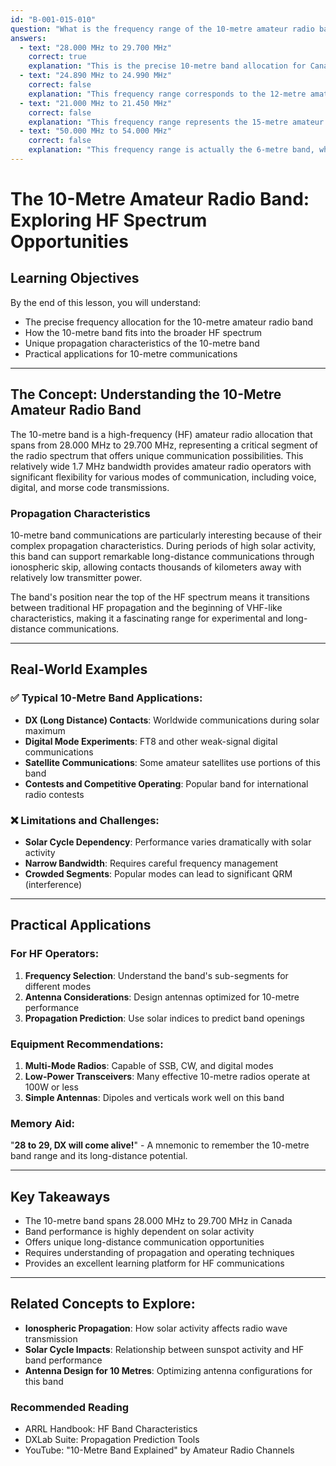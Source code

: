 ```yaml
---
id: "B-001-015-010"
question: "What is the frequency range of the 10-metre amateur radio band in Canada?"
answers:
  - text: "28.000 MHz to 29.700 MHz"
    correct: true
    explanation: "This is the precise 10-metre band allocation for Canadian amateur radio operators as defined by ISED (Innovation, Science and Economic Development Canada). This 1.7 MHz wide segment represents a significant portion of the high-frequency (HF) spectrum, offering excellent long-distance communication possibilities during periods of good ionospheric propagation."
  - text: "24.890 MHz to 24.990 MHz"
    correct: false
    explanation: "This frequency range corresponds to the 12-metre amateur radio band, not the 10-metre band. While also an HF band, it is significantly lower in frequency and much narrower than the 10-metre band allocation."
  - text: "21.000 MHz to 21.450 MHz"
    correct: false
    explanation: "This frequency range represents the 15-metre amateur radio band. It is located at a lower frequency than the 10-metre band and has a different bandwidth and propagation characteristics."
  - text: "50.000 MHz to 54.000 MHz"
    correct: false
    explanation: "This frequency range is actually the 6-metre band, which is a VHF (Very High Frequency) band with very different propagation characteristics compared to the 10-metre HF band. This band is much higher in frequency and behaves quite differently from HF bands."
---
```


# The 10-Metre Amateur Radio Band: Exploring HF Spectrum Opportunities

## Learning Objectives
By the end of this lesson, you will understand:
- The precise frequency allocation for the 10-metre amateur radio band
- How the 10-metre band fits into the broader HF spectrum
- Unique propagation characteristics of the 10-metre band
- Practical applications for 10-metre communications

---

## The Concept: Understanding the 10-Metre Amateur Radio Band

The 10-metre band is a high-frequency (HF) amateur radio allocation that spans from 28.000 MHz to 29.700 MHz, representing a critical segment of the radio spectrum that offers unique communication possibilities. This relatively wide 1.7 MHz bandwidth provides amateur radio operators with significant flexibility for various modes of communication, including voice, digital, and morse code transmissions.

### Propagation Characteristics

10-metre band communications are particularly interesting because of their complex propagation characteristics. During periods of high solar activity, this band can support remarkable long-distance communications through ionospheric skip, allowing contacts thousands of kilometers away with relatively low transmitter power.

The band's position near the top of the HF spectrum means it transitions between traditional HF propagation and the beginning of VHF-like characteristics, making it a fascinating range for experimental and long-distance communications.

---

## Real-World Examples

### ✅ Typical 10-Metre Band Applications:
- **DX (Long Distance) Contacts**: Worldwide communications during solar maximum
- **Digital Mode Experiments**: FT8 and other weak-signal digital communications
- **Satellite Communications**: Some amateur satellites use portions of this band
- **Contests and Competitive Operating**: Popular band for international radio contests

### ❌ Limitations and Challenges:
- **Solar Cycle Dependency**: Performance varies dramatically with solar activity
- **Narrow Bandwidth**: Requires careful frequency management
- **Crowded Segments**: Popular modes can lead to significant QRM (interference)

---

## Practical Applications

### For HF Operators:
1. **Frequency Selection**: Understand the band's sub-segments for different modes
2. **Antenna Considerations**: Design antennas optimized for 10-metre performance
3. **Propagation Prediction**: Use solar indices to predict band openings

### Equipment Recommendations:
1. **Multi-Mode Radios**: Capable of SSB, CW, and digital modes
2. **Low-Power Transceivers**: Many effective 10-metre radios operate at 100W or less
3. **Simple Antennas**: Dipoles and verticals work well on this band

### Memory Aid:
"**28 to 29, DX will come alive!**" - A mnemonic to remember the 10-metre band range and its long-distance potential.

---

## Key Takeaways

- The 10-metre band spans 28.000 MHz to 29.700 MHz in Canada
- Band performance is highly dependent on solar activity
- Offers unique long-distance communication opportunities
- Requires understanding of propagation and operating techniques
- Provides an excellent learning platform for HF communications

---

## Related Concepts to Explore:
- **Ionospheric Propagation**: How solar activity affects radio wave transmission
- **Solar Cycle Impacts**: Relationship between sunspot activity and HF band performance
- **Antenna Design for 10 Metres**: Optimizing antenna configurations for this band

### Recommended Reading

- ARRL Handbook: HF Band Characteristics
- DXLab Suite: Propagation Prediction Tools
- YouTube: "10-Metre Band Explained" by Amateur Radio Channels